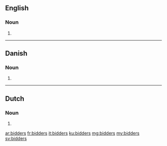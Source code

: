 ==English==

===Noun===
{{head|en|plural}}

# {{plural of|bidder|lang=en|nocat=1}}

----

==Danish==

===Noun===
{{head|da|noun form|g=c}}

# {{form of|genitive plural indefinite|bid|lang=da}}

----

==Dutch==

===Noun===
{{head|nl}}

# {{nl-noun form of|pl|bidder}}

[[ar:bidders]]
[[fr:bidders]]
[[it:bidders]]
[[ku:bidders]]
[[mg:bidders]]
[[my:bidders]]
[[sv:bidders]]